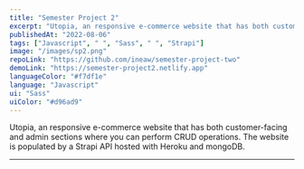 ```yaml
---
title: "Semester Project 2"
excerpt: "Utopia, an responsive e-commerce website that has both customer-facing and admin sections where you can perform CRUD operations. The website is populated by a Strapi API hosted with Heroku and mongoDB. "
publishedAt: "2022-08-06"
tags: ["Javascript", " ", "Sass", " ", "Strapi"]
image: "/images/sp2.png"
repoLink: "https://github.com/ineaw/semester-project-two"
demoLink: "https://semester-project2.netlify.app"
languageColor: "#f7df1e"
language: "Javascript"
ui: "Sass"
uiColor: "#d96ad9"
---
```



Utopia, an responsive e-commerce website that has both customer-facing and admin sections where you can perform CRUD operations. The website is populated by a Strapi API hosted with Heroku and mongoDB.

---
